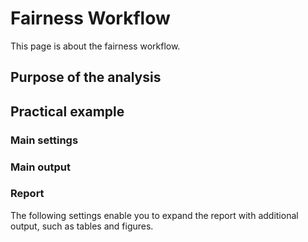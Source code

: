 # Fairness Workflow {#sec-fairness-workflow}

This page is about the fairness workflow.

## Purpose of the analysis

## Practical example

### Main settings

### Main output

### Report

The following settings enable you to expand the report with additional output, such as tables and figures.
